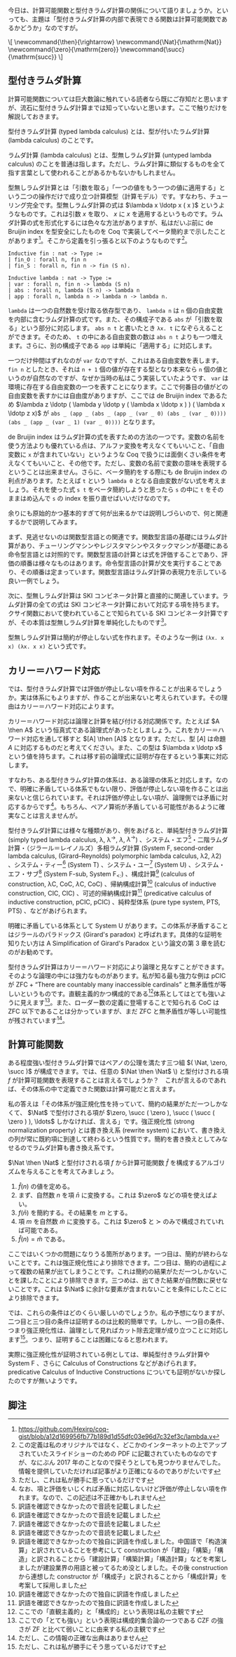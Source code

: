 今日は、計算可能関数と型付きラムダ計算の関係について語りましょうか。といっても、主題は「型付きラムダ計算の内部で表現できる関数は計算可能関数であるかどうか」なのですが。

<nowiki>
\[
  \newcommand{\then}{\rightarrow}
  \newcommand{\Nat}{\mathrm{Nat}}
  \newcommand{\zero}{\mathrm{zero}}
  \newcommand{\succ}{\mathrm{succ}}
\]
</nowiki>

== 型付きラムダ計算 ==

計算可能関数については巨大数論に触れている読者なら既にご存知だと思いますが、流石に型付きラムダ計算までは知っていないと思います。ここで触りだけを解説しておきます。

型付きラムダ計算 (typed lambda calculus) とは、型が付いたラムダ計算 (lambda calculus) のことです。

ラムダ計算 (lambda calculus) とは、型無しラムダ計算 (untyped lambda calculus) のことを普通は指します。ただし、ラムダ計算に類似するものを全て指す言葉として使われることがあるかもないかもしれません。

型無しラムダ計算とは「引数を取る」「一つの値をもう一つの値に適用する」という二つの操作だけで成り立つ計算模型（計算モデル）です。すなわち、チューリング完全です。型無しラムダ計算の式は \( \lambda x \ldotp x ( x ) \) というようなものです。これは引数 \( x \) を取り、 \( x \) に \( x \) を適用するというものです。ラムダ計算の式を形式化するには色々な方法がありますが、私はだいぶ前に de Bruijin index を型安全にしたものを Coq で実装してベータ簡約まで示したことがあります<ref>https://github.com/Hexirp/coq-gist/blob/a12d169956fb77b189d1d55dfc03e96d7c32ef3c/lambda.v</ref>。そこから定義を引っ張ると以下のようなものです<ref>この定義は私のオリジナルではなく、どこかのインターネットの上でアップされていたスライドショーのための PDF に記載されていたものなのですが、なにぶん 2017 年のことなので探そうとしても見つかりませんでした。情報を提供していただければ記事がより正確になるのでありがたいです</ref>。

<pre class="code code-language-vernacular">
Inductive fin : nat -> Type :=
| fin_O : forall n, fin n
| fin_S : forall n, fin n -> fin (S n).

Inductive lambda : nat -> Type :=
| var : forall n, fin n -> lambda (S n)
| abs : forall n, lambda (S n) -> lambda n
| app : forall n, lambda n -> lambda n -> lambda n.
</pre>

<code>lambda</code> は一つの自然数を受け取る依存型であり、 <code>lambda n</code> は <code> n </code> 個の自由変数を内部に含むラムダ計算の式です。また、その構成子である <code>abs</code> が「引数を取る」という部分に対応します。 <code>abs n t</code> と書いたとき <code>λx. t</code> になぞらえることができます。そのため、 <code>t</code> の中にある自由変数の数は <code>abs n t</code> よりも一つ増えます。さらに、別の構成子である <code>app</code> は単純に「適用する」に対応します。

一つだけ仲間はずれなのが <code>var</code> なのですが、これはある自由変数を表します。 <code>fin n</code> としたとき、それは <code>n + 1</code> 個の値が存在する型となり<ref>本来なら <code>n</code> 個の値というのが自然なのですが、なぜか当時の私はこう実装していたようです</code>、 <code>var</code> は環境に存在する自由変数の一つを表すことになります。ここで何番目の値がどの自由変数を表すかには自由度がありますが、ここでは de Bruijin index であるため \( \lambda z \ldotp ( \lambda y \ldotp y ( \lambda x \ldotp x ) ) ( \lambda x \ldotp z x) \) が <code>abs _ (app _ (abs _ (app _ (var _ 0) (abs _ (var _ 0)))) (abs _ (app _ (var _ 1) (var _ 0))))</code> となります。

de Bruijin index はラムダ計算の式を表すための方法の一つです。変数の名前を使う方法よりも優れている点は、アルファ変換を考えなくてもいいこと、「自由変数に <code>x</code> が含まれていない」というような Coq で扱うには面倒くさい条件を考えなくてもいいこと、その他です。ただし、変数の名前で変数の意味を表現するということは出来ません。さらに、ベータ簡約をする際にも de Bruijin index の利点があります。たとえば <code>t</code> という <code>lambda 0</code> となる自由変数がない式を考えましょう。それを使った式 <code>s t</code> をベータ簡約しようと思ったら <code>s</code> の中に <code>t</code> をそのままはめ込んで <code>s</code> の index を振り直せばいいだけなのです。

余りにも原始的かつ基本的すぎて何が出来るかでは説明しづらいので、何と関連するかで説明してみます。

まず、見逃せないのは関数型言語との関連です。関数型言語の基礎にはラムダ計算があり、チューリングマシンやレジスタマシンやスタックマシンが基礎にある命令型言語とは対照的です。関数型言語の計算とは式を評価することであり、評価の順番は様々なものはあります。命令型言語の計算が文を実行することであり、その順番は定まっています。関数型言語はラムダ計算の表現力を示している良い一例でしょう。

次に、型無しラムダ計算は SKI コンビネータ計算と直接的に関連しています。ラムダ計算の全ての式は SKI コンビネータ計算において対応する項を持ちます。クサイ関数において使われていることで知られている SKI コンビネータ計算ですが、その本質は型無しラムダ計算を単純化したものです<ref>ただし、これは私が勝手に思っているだけです</ref>。

型無しラムダ計算は簡約が停止しない式を作れます。そのような一例は <code>(λx. x x) (λx. x x)</code> という式です。

== カリー＝ハワード対応 ==

では、型付きラムダ計算では評価が停止しない項を作ることが出来るでしょうか。実は体系にもよりますが、作ることが出来ないと考えられています。その理由はカリー＝ハワード対応によります。

カリー＝ハワード対応は論理と計算を結び付ける対応関係です。たとえば \( A \then A \) という恒真式である論理式があったとしましょう。これをカリー＝ハワード対応を通して移すと \( [A] \then [A] \) となります。ただし、型 \( [A] \) は命題 \( A \) に対応するものだと考えてください。また、この型は \( \lambda x \ldotp x \) という値を持ちます。これは移す前の論理式に証明が存在するという事実に対応します。

すなわち、ある型付きラムダ計算の体系は、ある論理の体系と対応します。なので、明確に矛盾している体系でもない限り、評価が停止しない項を作ることは出来ないと信じられています。それは評価が停止しない項が、論理側では矛盾に対応するからです<ref>なお、項と評価をいじくれば矛盾に対応しないけど評価が停止しない項を作れます。なので、この記述は不正確かもしれません</ref>。もちろん、ペアノ算術が矛盾している可能性があるように確実なことは言えませんが。

型付きラムダ計算には様々な種類があり、例をあげると、単純型付きラムダ計算 (simply typed lambda calculus, λ, λ<sup>→</sup>, \( \lambda \), \( \lambda ^ \rightarrow \)) 、システム・エフ<ref>訳語を確認できなかったので音読を記載しました</ref>・二階ラムダ計算・（ジラール＝レイノルズ）多相ラムダ計算 (System F, second-order lambda calculus, (Girard–Reynolds) polymorphic lambda calculus, λ2, \( \lambda 2 \)) 、システム・ティー<ref>訳語を確認できなかったので音読を記載しました</ref> (System T) 、システム・ユー<ref>訳語を確認できなかったので音読を記載しました</ref> (System U) 、システム・エフ・サブ<ref>訳語を確認できなかったので音読を記載しました</ref> (System F-sub, System F<sub>&lt;:</sub>) 、構成計算<ref>訳語を確認できなかったので独自に訳語を作成しました。中国語で「构造演算」と訳されていることを参考にして construction が「建設」「構築」「構造」と訳されることから「建設計算」「構築計算」「構造計算」などを考案しましたが建設業界の用語と被ってるため没としました。その後 construction から連想した constructor が「構成子」と訳されることから「構成計算」を考案して採用しました</ref> (calculus of construction, λC, CoC, \( \lambda \mathrm{C} \), \( \mathrm{CoC} \)) 、帰納構成計算<ref>訳語を確認できなかったので独自に訳語を作成しました</ref> (calculus of inductive construction, CIC, \( \mathrm{CIC} \)) 、可述的帰納構成計算<ref>訳語を確認できなかったので独自に訳語を作成しました</ref> (predicative calculus of inductive construction, pCIC, \( \mathrm{pCIC} \)) 、純粋型体系 (pure type system, PTS, \( \mathrm{PTS} \)) 、などがあげられます。

明確に矛盾している体系として System U があります。この体系が矛盾することはジラールのパラドックス (Girard's paradox) と呼ばれます。具体的な証明を知りたい方は A Simplification of Girard's Paradox という論文の第 3 章を読むのがお勧めです。

型付きラムダ計算はカリー＝ハワード対応により論理と見なすことができます。そのような論理の中には強力なものがあります。私が知る最も強力な例は \( \mathrm{pCIC} \) が \( \mathrm{ZFC} + \textrm{“There are countably many inaccessible cardinals”} \) と無矛盾性が等しいというものです。直観主義的かつ構成的である<ref>ここでの「直観主義的」と「構成的」という表現は私の主観です</ref>体系としてはとても強いように見えます<ref>ここでの「とても強い」という表現は構成的集合論の一つである CZF の強さが ZF と比べて弱いことに由来する私の主観です</ref>。また、ローダー数の定義に登場することで知られる \( \mathrm{CoC} \) は ZFC 以下であることは分かっていますが、まだ ZFC と無矛盾性が等しい可能性が残されています<ref>ただし、この情報の正確な出典はありません</ref>。

== 計算可能関数 ==

ある程度強い型付きラムダ計算ではペアノの公理を満たす三つ組 \( ( \Nat, \zero, \succ ) \) が構成できます。では、任意の \( \Nat \then \Nat \) \) と型付けされる項 \( f \) が計算可能関数を表現することは言えるでしょうか？　これが言えるのであれば、その体系の中で定義できた関数は計算可能だと言えます。

私の答えは「その体系が強正規化性を持っていて、簡約の結果がただ一つしかなくて、 \( \Nat \) で型付けされる項が \( \zero, \succ ( \zero ), \succ ( \succ ( \zero ) ), \ldots \) しかなければ、言える」です。強正規化性 (strong normalization property) とは書き換え系 (rewrite system) において、書き換えの列が常に既約項に到達して終わるという性質です。簡約を書き換えとしてみなせるのでラムダ計算も書き換え系です。

\( \Nat \then \Nat \) と型付けされる項 \( f \) から計算可能関数 \( \hat{f} \) を構成するアルゴリズムを与えることを考えてみましょう。

# \( \hat{f} ( n ) \) の値を定める。
# まず、自然数 \( n \) を項 \( \bar{n} \) に変換する。これは \( \zero \) などの項を使えばよい。
# \( f ( \bar{n} ) \) を簡約する。その結果を \( m \) とする。
# 項 \( m \) を自然数 \( \hat{m} \) に変換する。これは \( \zero \) と \( \succ \) のみで構成されていれば可能である。
# \( \hat{f} ( n ) = \hat{m} \) である。

ここではいくつかの問題になりうる箇所があります。一つ目は、簡約が終わらないことです。これは強正規化性により排除できます。二つ目は、簡約の過程によって複数の結果が出てしまうことです。これは簡約の結果がただ一つしかないことを課したことにより排除できます。三つめは、出てきた結果が自然数に戻せないことです。これは \( \Nat \) に余計な要素が含まれないことを条件にしたことにより排除できます。

では、これらの条件はどのくらい厳しいのでしょうか。私の予想になりますが、二つ目と三つ目の条件は証明するのは比較的簡単です。しかし、一つ目の条件、つまり強正規化性は、論理として見ればカット除去定理が成り立つことに対応します<ref>ただし、これは私が勝手にそう思っているだけです</ref>。つまり、証明することは困難になると思われます。

実際に強正規化性が証明されている例としては、単純型付きラムダ計算や System F 、さらに Calculus of Constructions などがあげられます。 predicative Calculus of Inductive Constructions についても証明がないか探したのですが無いようです。

== 脚注 ==

<references />
